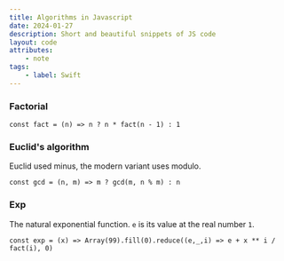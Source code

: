 ```yaml
---
title: Algorithms in Javascript
date: 2024-01-27
description: Short and beautiful snippets of JS code
layout: code
attributes:
    - note
tags:
    - label: Swift
---
```


### Factorial

```
const fact = (n) => n ? n * fact(n - 1) : 1
```

### Euclid's algorithm

Euclid used minus, the modern variant uses modulo.

```
const gcd = (n, m) => m ? gcd(m, n % m) : n
```

### Exp

The natural exponential function. `e` is its value at the real number `1`.

```
const exp = (x) => Array(99).fill(0).reduce((e,_,i) => e + x ** i / fact(i), 0)
```
